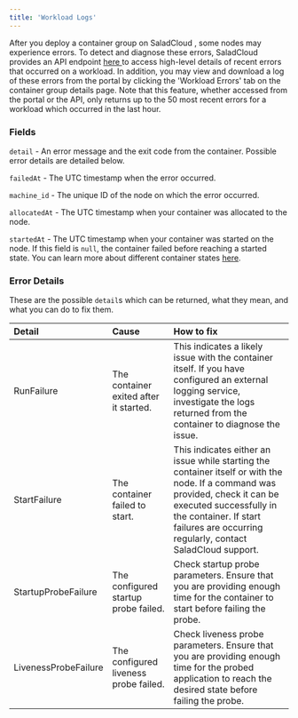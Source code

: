 ```yaml
---
title: 'Workload Logs'
---
```


After you deploy a container group on SaladCloud , some nodes may experience errors. To detect and diagnose these
errors, SaladCloud provides an API endpoint [here ](https://docs.salad.com/reference/get__workload_errors)to access
high-level details of recent errors that occurred on a workload. In addition, you may view and download a log of these
errors from the portal by clicking the 'Workload Errors' tab on the container group details page. Note that this
feature, whether accessed from the portal or the API, only returns up to the 50 most recent errors for a workload which
occurred in the last hour.

### Fields

`detail` - An error message and the exit code from the container. Possible error details are detailed below.

`failedAt` - The UTC timestamp when the error occurred.

`machine_id` - The unique ID of the node on which the error occurred.

`allocatedAt` - The UTC timestamp when your container was allocated to the node.

`startedAt` - The UTC timestamp when your container was started on the node. If this field is `null`, the container
failed before reaching a started state. You can learn more about different container states
[here](/products/sce/deployment-lifecycle).

### Error Details

These are the possible `detail`s which can be returned, what they mean, and what you can do to fix them.

| Detail               | Cause                                  | How to fix                                                                                                                                                                                                                                     |
| :------------------- | :------------------------------------- | :--------------------------------------------------------------------------------------------------------------------------------------------------------------------------------------------------------------------------------------------- |
| RunFailure           | The container exited after it started. | This indicates a likely issue with the container itself. If you have configured an external logging service, investigate the logs returned from the container to diagnose the issue.                                                           |
| StartFailure         | The container failed to start.         | This indicates either an issue while starting the container itself or with the node. If a command was provided, check it can be executed successfully in the container. If start failures are occurring regularly, contact SaladCloud support. |
| StartupProbeFailure  | The configured startup probe failed.   | Check startup probe parameters. Ensure that you are providing enough time for the container to start before failing the probe.                                                                                                                 |
| LivenessProbeFailure | The configured liveness probe failed.  | Check liveness probe parameters. Ensure that you are providing enough time for the probed application to reach the desired state before failing the probe.                                                                                     |

